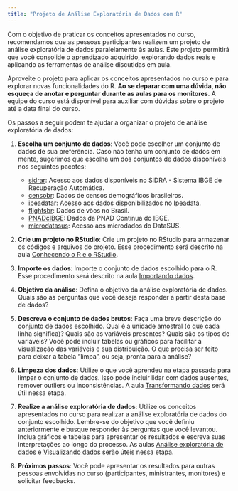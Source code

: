 ```yaml
---
title: "Projeto de Análise Exploratória de Dados com R"
---
```


Com o objetivo de praticar os conceitos apresentados no curso, recomendamos que as pessoas participantes realizem um projeto de análise exploratória de dados paralelamente às aulas. Este projeto permitirá que você consolide o aprendizado adquirido, explorando dados reais e aplicando as ferramentas de análise discutidas em aula.

Aproveite o projeto para aplicar os conceitos apresentados no curso e para explorar novas funcionalidades do R. **Ao se deparar com uma dúvida, não esqueça de anotar e perguntar durante as aulas para os monitores**. A equipe do curso está disponível para auxiliar com dúvidas sobre o projeto até a data final do curso.

Os passos a seguir podem te ajudar a organizar o projeto de análise exploratória de dados:

1. **Escolha um conjunto de dados**: Você pode escolher um conjunto de dados de sua preferência. Caso não tenha um conjunto de dados em mente, sugerimos que escolha um dos conjuntos de dados disponíveis nos seguintes pacotes:

    - [sidrar](https://cran.r-project.org/web/packages/sidrar/vignettes/Introduction_to_sidrar.html): Acesso aos dados disponíveis no SIDRA - Sistema IBGE de Recuperação Automática.
    - [censobr](https://ipeagit.github.io/censobr/): Dados de censos demográficos brasileiros.
    - [ipeadatar](https://cran.r-project.org/web/packages/ipeadatar/index.html): Acesso aos dados disponibilizados no [Ipeadata](http://www.ipeadata.gov.br/Default.aspx).
    - [flightsbr](https://github.com/ipeaGIT/flightsbr): Dados de vôos no Brasil.
    - [PNADcIBGE](https://cran.r-project.org/web/packages/PNADcIBGE/index.html): Dados da PNAD Contínua do IBGE.
    - [microdatasus](https://rfsaldanha.github.io/microdatasus/): Acesso aos microdados do DataSUS.    
    
1. **Crie um projeto no RStudio**: Crie um projeto no RStudio para armazenar os códigos e arquivos do projeto. Esse procedimento será descrito na aula [Conhecendo o R e o RStudio](01_r_rstudio.qmd). 

1. **Importe os dados**: Importe o conjunto de dados escolhido para o R. Esse procedimento será descrito na aula [Importando dados](03_importacao.qmd).

1. **Objetivo da análise**: Defina o objetivo da análise exploratória de dados. Quais são as perguntas que você deseja responder a partir desta base de dados?

1. **Descreva o conjunto de dados brutos**: Faça uma breve descrição do conjunto de dados escolhido. Qual é a unidade amostral (o que cada linha significa)? Quais são as variáveis presentes? Quais são os tipos de variáveis? Você pode incluir tabelas ou gráficos para facilitar a visualização das variáveis e sua distribuição. O que precisa ser feito para deixar a tabela "limpa", ou seja, pronta para a análise?

1. **Limpeza dos dados**: Utilize o que você aprendeu na etapa passada para limpar o conjunto de dados. Isso pode incluir lidar com dados ausentes, remover outliers ou inconsistências. A aula [Transformando dados](05_transformacao.qmd) será útil nessa etapa.

1. **Realize a análise exploratória de dados**: Utilize os conceitos apresentados no curso para realizar a análise exploratória de dados do conjunto escolhido. Lembre-se do objetivo que você definiu anteriormente e busque responder às perguntas que você levantou. Inclua gráficos e tabelas para apresentar os resultados e escreva suas interpretações ao longo do processo. As aulas [Análise exploratória de dados](06_analise_exploratoria.qmd) e [Visualizando dados](07_visualizacao.qmd) serão úteis nessa etapa.

1. **Próximos passos**: Você pode apresentar os resultados para outras pessoas envolvidas no curso (participantes, ministrantes, monitores) e solicitar feedbacks.
